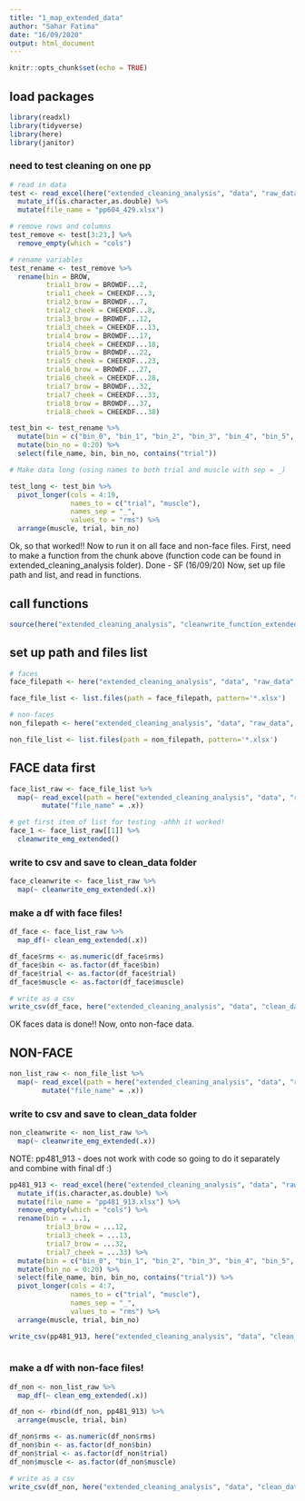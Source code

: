 ```yaml
---
title: "1_map_extended_data"
author: "Sahar Fatima"
date: "16/09/2020"
output: html_document
---
```


```r
knitr::opts_chunk$set(echo = TRUE)
```

## load packages
```r
library(readxl)
library(tidyverse)
library(here)
library(janitor)
```

### need to test cleaning on one pp
```r
# read in data
test <- read_excel(here("extended_cleaning_analysis", "data", "raw_data", "face", "pp481_429.xlsx")) %>%
  mutate_if(is.character,as.double) %>%
  mutate(file_name = "pp604_429.xlsx") 

# remove rows and columns
test_remove <- test[3:23,] %>%
  remove_empty(which = "cols")

# rename variables 
test_rename <- test_remove %>%
  rename(bin = BROW, 
         trial1_brow = BROWDF...2, 
         trial1_cheek = CHEEKDF...3, 
         trial2_brow = BROWDF...7,
         trial2_cheek = CHEEKDF...8, 
         trial3_brow = BROWDF...12, 
         trial3_cheek = CHEEKDF...13, 
         trial4_brow = BROWDF...17, 
         trial4_cheek = CHEEKDF...18,
         trial5_brow = BROWDF...22,
         trial5_cheek = CHEEKDF...23, 
         trial6_brow = BROWDF...27, 
         trial6_cheek = CHEEKDF...28,
         trial7_brow = BROWDF...32, 
         trial7_cheek = CHEEKDF...33, 
         trial8_brow = BROWDF...37, 
         trial8_cheek = CHEEKDF...38)

test_bin <- test_rename %>%
  mutate(bin = c("bin_0", "bin_1", "bin_2", "bin_3", "bin_4", "bin_5", "bin_6", "bin_7", "bin_8", "bin_9", "bin_10", "bin_11", "bin_12", "bin_13","bin_14", "bin_15", "bin_16", "bin_17", "bin_18", "bin_19", "bin_20")) %>%
  mutate(bin_no = 0:20) %>%
  select(file_name, bin, bin_no, contains("trial"))

# Make data long (using names to both trial and muscle with sep = _)

test_long <- test_bin %>%
  pivot_longer(cols = 4:19, 
               names_to = c("trial", "muscle"), 
               names_sep = "_",
               values_to = "rms") %>%
  arrange(muscle, trial, bin_no) 
```

Ok, so that worked!! Now to run it on all face and non-face files. 
First, need to make a function from the chunk above (function code can be found in extended_cleaning_analysis folder). Done - SF (16/09/20)
Now, set up file path and list, and read in functions. 

## call functions
```r
source(here("extended_cleaning_analysis", "cleanwrite_function_extendedanalysis.R"))
```


## set up path and files list
```r

# faces
face_filepath <- here("extended_cleaning_analysis", "data", "raw_data", "face")

face_file_list <- list.files(path = face_filepath, pattern='*.xlsx')

# non-faces 
non_filepath <- here("extended_cleaning_analysis", "data", "raw_data", "non-face")

non_file_list <- list.files(path = non_filepath, pattern='*.xlsx')

```

## FACE data first 
```r
face_list_raw <- face_file_list %>% 
  map(~ read_excel(path = here("extended_cleaning_analysis", "data", "raw_data", "face", .x), range = "A3:AL24")  %>%
        mutate("file_name" = .x))

# get first item of list for testing -ahhh it worked!
face_1 <- face_list_raw[[1]] %>%
  cleanwrite_emg_extended()

```

### write to csv and save to clean_data folder
```r
face_cleanwrite <- face_list_raw %>%
  map(~ cleanwrite_emg_extended(.x))
```

### make a df with face files! 
```r
df_face <- face_list_raw %>%
  map_df(~ clean_emg_extended(.x))

df_face$rms <- as.numeric(df_face$rms)
df_face$bin <- as.factor(df_face$bin)
df_face$trial <- as.factor(df_face$trial)
df_face$muscle <- as.factor(df_face$muscle)

# write as a csv
write_csv(df_face, here("extended_cleaning_analysis", "data", "clean_data", "faces_clean_extended.csv"))
```


OK faces data is done!! Now, onto non-face data. 

## NON-FACE
```r
non_list_raw <- non_file_list %>% 
  map(~ read_excel(path = here("extended_cleaning_analysis", "data", "raw_data", "non-face", .x), range = "A3:AL24")  %>%
        mutate("file_name" = .x))

```


### write to csv and save to clean_data folder
```r
non_cleanwrite <- non_list_raw %>%
  map(~ cleanwrite_emg_extended(.x))
```

NOTE: pp481_913 - does not work with code so going to do it separately and combine with final df :)
```r
pp481_913 <- read_excel(here("extended_cleaning_analysis", "data", "raw_data", "pp481_913.xlsx"), range = "A3:AL24") %>%
  mutate_if(is.character,as.double) %>%
  mutate(file_name = "pp481_913.xlsx") %>%
  remove_empty(which = "cols") %>%
  rename(bin = ...1, 
         trial3_brow = ...12, 
         trial3_cheek = ...13, 
         trial7_brow = ...32, 
         trial7_cheek = ...33) %>%
  mutate(bin = c("bin_0", "bin_1", "bin_2", "bin_3", "bin_4", "bin_5", "bin_6", "bin_7", "bin_8", "bin_9", "bin_10", "bin_11", "bin_12", "bin_13","bin_14", "bin_15", "bin_16", "bin_17", "bin_18", "bin_19", "bin_20")) %>%
  mutate(bin_no = 0:20) %>%
  select(file_name, bin, bin_no, contains("trial")) %>%
  pivot_longer(cols = 4:7, 
               names_to = c("trial", "muscle"), 
               names_sep = "_",
               values_to = "rms") %>%
  arrange(muscle, trial, bin_no)

write_csv(pp481_913, here("extended_cleaning_analysis", "data", "clean_data", "clean_pp481_913.xlsx.csv"))
  
```


### make a df with non-face files! 
```r
df_non <- non_list_raw %>%
  map_df(~ clean_emg_extended(.x))

df_non <- rbind(df_non, pp481_913) %>%
  arrange(muscle, trial, bin) 

df_non$rms <- as.numeric(df_non$rms)
df_non$bin <- as.factor(df_non$bin)
df_non$trial <- as.factor(df_non$trial)
df_non$muscle <- as.factor(df_non$muscle)

# write as a csv
write_csv(df_non, here("extended_cleaning_analysis", "data", "clean_data", "non_clean_extended.csv"))

```

